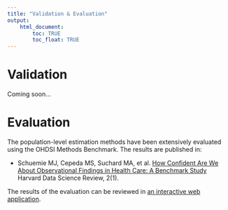 ```yaml
---
title: "Validation & Evaluation"
output: 
    html_document:
        toc: TRUE
        toc_float: TRUE
---
```


# Validation

Coming soon...

# Evaluation

The population-level estimation methods have been extensively evaluated using the OHDSI Methods Benchmark. The results are published in:

- Schuemie MJ, Cepeda MS, Suchard MA, et al. [How Confident Are We About Observational Findings in Health Care: A Benchmark Study](https://hdsr.mitpress.mit.edu/pub/fxz7kr65) Harvard Data Science Review, 2(1).

The results of the evaluation can be reviewed in [an interactive web application](https://data.ohdsi.org/MethodEvalViewer/).
